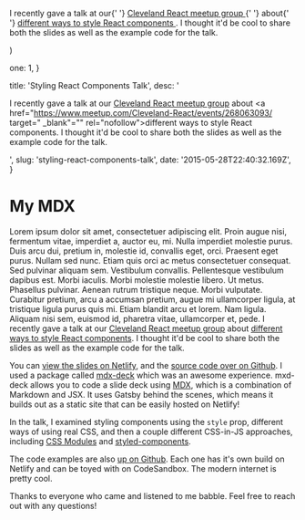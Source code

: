 

  <p>
    I recently gave a talk at our{' '}
    <a
      href="https://www.meetup.com/Cleveland-React"
      target="_blank"
      rel="nofollow"
    >
      Cleveland React meetup group
    </a>{' '}
    about{' '}
    <a
      href="https://www.meetup.com/Cleveland-React/events/268063093/"
      target="_blank"
      rel="nofollow"
    >
      different ways to style React components
    </a>
    . I thought it'd be cool to share both the slides as well as the example code
    for the talk.
  </p>
)


  one: 1,
}


  title: 'Styling React Components Talk',
  desc:
    '<p>I recently gave a talk at our <a href="https://www.meetup.com/Cleveland-React" target="_blank" rel="nofollow">Cleveland React meetup group</a> about <a href="https://www.meetup.com/Cleveland-React/events/268063093/ target=" _blank"="" rel="nofollow">different ways to style React components</a>. I thought it\'d be cool to share both the slides as well as the example code for the talk.</p>',
  slug: 'styling-react-components-talk',
  date: '2015-05-28T22:40:32.169Z',
}

# My MDX

Lorem ipsum dolor sit amet, consectetuer adipiscing elit. Proin augue nisi, fermentum vitae, imperdiet a, auctor eu, mi. Nulla imperdiet molestie purus. Duis arcu dui, pretium in, molestie id, convallis eget, orci. Praesent eget purus. Nullam sed nunc. Etiam quis orci ac metus consectetuer consequat. Sed pulvinar aliquam sem. Vestibulum convallis. Pellentesque vestibulum dapibus est. Morbi iaculis. Morbi molestie molestie libero. Ut metus. Phasellus pulvinar. Aenean rutrum tristique neque. Morbi vulputate. Curabitur pretium, arcu a accumsan pretium, augue mi ullamcorper ligula, at tristique ligula purus quis mi. Etiam blandit arcu et lorem. Nam ligula. Aliquam nisi sem, euismod id, pharetra vitae, ullamcorper et, pede.
I recently gave a talk at our [Cleveland React meetup group](https://www.meetup.com/Cleveland-React) about [different ways to style React components](https://www.meetup.com/Cleveland-React/events/268063093). I thought it'd be cool to share both the slides as well as the example code for the talk.

You can [view the slides on Netlify](https://clereact-styling-react-components-slides.netlify.com), and the [source code over on Github](https://github.com/danieltott/styling-react-components-slides). I used a package called [mdx-deck](https://github.com/jxnblk/mdx-deck) which was an awesome experience. mxd-deck allows you to code a slide deck using [MDX](https://mdxjs.com), which is a combination of Markdown and JSX. It uses Gatsby behind the scenes, which means it builds out as a static site that can be easily hosted on Netlify!

In the talk, I examined styling components using the `style` prop, different ways of using real CSS, and then a couple different CSS-in-JS approaches, including [CSS Modules](https://github.com/css-modules/css-modules) and [styled-components](https://styled-components.com).

The code examples are also [up on Github](https://github.com/danieltott/Styling-React-Components). Each one has it's own build on Netlify and can be toyed with on CodeSandbox. The modern internet is pretty cool.

Thanks to everyone who came and listened to me babble. Feel free to reach out with any questions!
